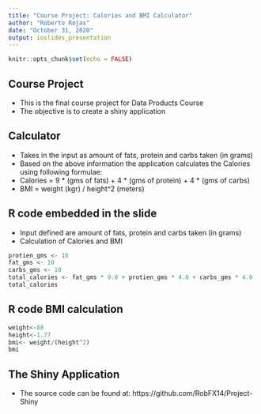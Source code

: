 ---
title: "Course Project: Calories and BMI Calculator"
author: "Roberto Rojas"
date: "October 31, 2020"
output: ioslides_presentation
---

```{r setup, include=FALSE}
knitr::opts_chunk$set(echo = FALSE)
```

## Course Project

- This is the final course project for Data Products Course
- The objective is to create a shiny application

## Calculator

- Takes in the input as amount of fats, protein and carbs taken (in grams)
- Based on the above information the application calculates the Calories using following formulae:
- Calories = 9 * (gms of fats) + 4 * (gms of protein) + 4 * (gms of carbs)
- BMI = weight (kgr) / height^2 (meters)


## R code embedded in the slide

- Input defined are amount of fats, protein and carbs taken (in grams)
- Calculation of Calories and BMI

```{r echo=TRUE}
protien_gms <- 10
fat_gms <- 10
carbs_gms <- 10
total_calories <- fat_gms * 9.0 + protien_gms * 4.0 + carbs_gms * 4.0
total_calories
```

## R code BMI calculation

```{r echo=TRUE}
weight<-88
height<-1.77
bmi<- weight/(height^2)
bmi
```

## The Shiny Application

- The source code can be found at:
https://github.com/RobFX14/Project-Shiny